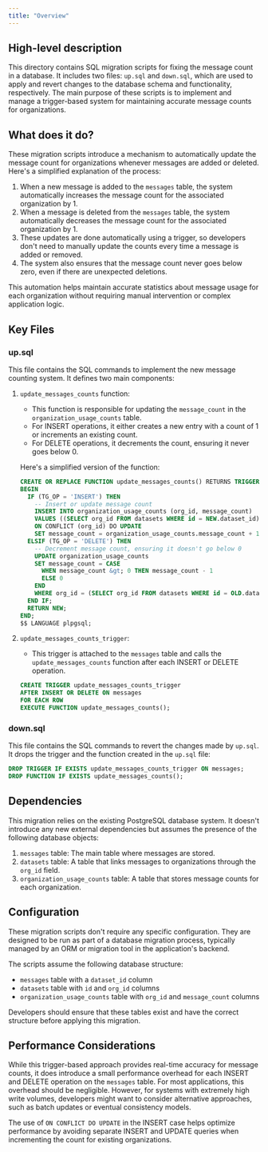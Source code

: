 ```yaml
---
title: "Overview"
---
```


## High-level description
This directory contains SQL migration scripts for fixing the message count in a database. It includes two files: `up.sql` and `down.sql`, which are used to apply and revert changes to the database schema and functionality, respectively. The main purpose of these scripts is to implement and manage a trigger-based system for maintaining accurate message counts for organizations.

## What does it do?
These migration scripts introduce a mechanism to automatically update the message count for organizations whenever messages are added or deleted. Here's a simplified explanation of the process:

1. When a new message is added to the `messages` table, the system automatically increases the message count for the associated organization by 1.
2. When a message is deleted from the `messages` table, the system automatically decreases the message count for the associated organization by 1.
3. These updates are done automatically using a trigger, so developers don't need to manually update the counts every time a message is added or removed.
4. The system also ensures that the message count never goes below zero, even if there are unexpected deletions.

This automation helps maintain accurate statistics about message usage for each organization without requiring manual intervention or complex application logic.

## Key Files

### up.sql
This file contains the SQL commands to implement the new message counting system. It defines two main components:

1. `update_messages_counts` function:
   - This function is responsible for updating the `message_count` in the `organization_usage_counts` table.
   - For INSERT operations, it either creates a new entry with a count of 1 or increments an existing count.
   - For DELETE operations, it decrements the count, ensuring it never goes below 0.

   Here's a simplified version of the function:

   ```sql
   CREATE OR REPLACE FUNCTION update_messages_counts() RETURNS TRIGGER AS $$
   BEGIN
     IF (TG_OP = 'INSERT') THEN
       -- Insert or update message count
       INSERT INTO organization_usage_counts (org_id, message_count)
       VALUES ((SELECT org_id FROM datasets WHERE id = NEW.dataset_id), 1)
       ON CONFLICT (org_id) DO UPDATE
       SET message_count = organization_usage_counts.message_count + 1;
     ELSIF (TG_OP = 'DELETE') THEN
       -- Decrement message count, ensuring it doesn't go below 0
       UPDATE organization_usage_counts
       SET message_count = CASE
         WHEN message_count &gt; 0 THEN message_count - 1
         ELSE 0
       END
       WHERE org_id = (SELECT org_id FROM datasets WHERE id = OLD.dataset_id);
     END IF;
     RETURN NEW;
   END;
   $$ LANGUAGE plpgsql;
   ```

2. `update_messages_counts_trigger`:
   - This trigger is attached to the `messages` table and calls the `update_messages_counts` function after each INSERT or DELETE operation.

   ```sql
   CREATE TRIGGER update_messages_counts_trigger
   AFTER INSERT OR DELETE ON messages
   FOR EACH ROW
   EXECUTE FUNCTION update_messages_counts();
   ```

### down.sql
This file contains the SQL commands to revert the changes made by `up.sql`. It drops the trigger and the function created in the `up.sql` file:

```sql
DROP TRIGGER IF EXISTS update_messages_counts_trigger ON messages;
DROP FUNCTION IF EXISTS update_messages_counts();
```

## Dependencies
This migration relies on the existing PostgreSQL database system. It doesn't introduce any new external dependencies but assumes the presence of the following database objects:

1. `messages` table: The main table where messages are stored.
2. `datasets` table: A table that links messages to organizations through the `org_id` field.
3. `organization_usage_counts` table: A table that stores message counts for each organization.

## Configuration
These migration scripts don't require any specific configuration. They are designed to be run as part of a database migration process, typically managed by an ORM or migration tool in the application's backend.

The scripts assume the following database structure:

- `messages` table with a `dataset_id` column
- `datasets` table with `id` and `org_id` columns
- `organization_usage_counts` table with `org_id` and `message_count` columns

Developers should ensure that these tables exist and have the correct structure before applying this migration.

## Performance Considerations
While this trigger-based approach provides real-time accuracy for message counts, it does introduce a small performance overhead for each INSERT and DELETE operation on the `messages` table. For most applications, this overhead should be negligible. However, for systems with extremely high write volumes, developers might want to consider alternative approaches, such as batch updates or eventual consistency models.

The use of `ON CONFLICT DO UPDATE` in the INSERT case helps optimize performance by avoiding separate INSERT and UPDATE queries when incrementing the count for existing organizations.